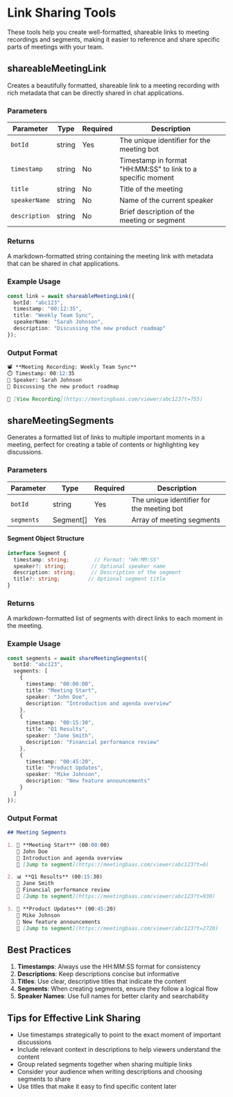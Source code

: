 # Link Sharing Tools

These tools help you create well-formatted, shareable links to meeting recordings and segments, making it easier to reference and share specific parts of meetings with your team.

## shareableMeetingLink

Creates a beautifully formatted, shareable link to a meeting recording with rich metadata that can be directly shared in chat applications.

### Parameters

| Parameter | Type | Required | Description |
|-----------|------|----------|-------------|
| `botId` | string | Yes | The unique identifier for the meeting bot |
| `timestamp` | string | No | Timestamp in format "HH:MM:SS" to link to a specific moment |
| `title` | string | No | Title of the meeting |
| `speakerName` | string | No | Name of the current speaker |
| `description` | string | No | Brief description of the meeting or segment |

### Returns
A markdown-formatted string containing the meeting link with metadata that can be shared in chat applications.

### Example Usage

```typescript
const link = await shareableMeetingLink({
  botId: "abc123",
  timestamp: "00:12:35",
  title: "Weekly Team Sync",
  speakerName: "Sarah Johnson",
  description: "Discussing the new product roadmap"
});
```

### Output Format
```markdown
📽️ **Meeting Recording: Weekly Team Sync**
⏱️ Timestamp: 00:12:35
🎤 Speaker: Sarah Johnson
📝 Discussing the new product roadmap

🔗 [View Recording](https://meetingbaas.com/viewer/abc123?t=755)
```

## shareMeetingSegments

Generates a formatted list of links to multiple important moments in a meeting, perfect for creating a table of contents or highlighting key discussions.

### Parameters

| Parameter | Type | Required | Description |
|-----------|------|----------|-------------|
| `botId` | string | Yes | The unique identifier for the meeting bot |
| `segments` | Segment[] | Yes | Array of meeting segments |

#### Segment Object Structure
```typescript
interface Segment {
  timestamp: string;        // Format: "HH:MM:SS"
  speaker?: string;        // Optional speaker name
  description: string;     // Description of the segment
  title?: string;         // Optional segment title
}
```

### Returns
A markdown-formatted list of segments with direct links to each moment in the meeting.

### Example Usage

```typescript
const segments = await shareMeetingSegments({
  botId: "abc123",
  segments: [
    {
      timestamp: "00:00:00",
      title: "Meeting Start",
      speaker: "John Doe",
      description: "Introduction and agenda overview"
    },
    {
      timestamp: "00:15:30",
      title: "Q1 Results",
      speaker: "Jane Smith",
      description: "Financial performance review"
    },
    {
      timestamp: "00:45:20",
      title: "Product Updates",
      speaker: "Mike Johnson",
      description: "New feature announcements"
    }
  ]
});
```

### Output Format
```markdown
## Meeting Segments

1. 🎯 **Meeting Start** (00:00:00)
   👤 John Doe
   📝 Introduction and agenda overview
   🔗 [Jump to segment](https://meetingbaas.com/viewer/abc123?t=0)

2. 📊 **Q1 Results** (00:15:30)
   👤 Jane Smith
   📝 Financial performance review
   🔗 [Jump to segment](https://meetingbaas.com/viewer/abc123?t=930)

3. 🚀 **Product Updates** (00:45:20)
   👤 Mike Johnson
   📝 New feature announcements
   🔗 [Jump to segment](https://meetingbaas.com/viewer/abc123?t=2720)
```

## Best Practices

1. **Timestamps**: Always use the HH:MM:SS format for consistency
2. **Descriptions**: Keep descriptions concise but informative
3. **Titles**: Use clear, descriptive titles that indicate the content
4. **Segments**: When creating segments, ensure they follow a logical flow
5. **Speaker Names**: Use full names for better clarity and searchability

## Tips for Effective Link Sharing

- Use timestamps strategically to point to the exact moment of important discussions
- Include relevant context in descriptions to help viewers understand the content
- Group related segments together when sharing multiple links
- Consider your audience when writing descriptions and choosing segments to share
- Use titles that make it easy to find specific content later
